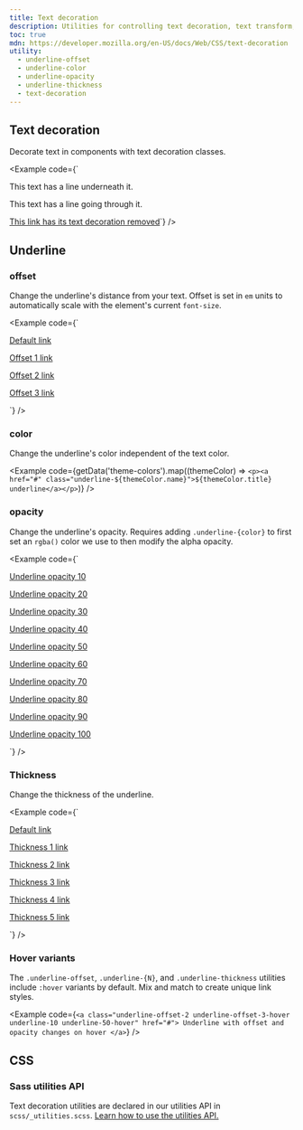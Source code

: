 ```yaml
---
title: Text decoration
description: Utilities for controlling text decoration, text transform, and text color reset.
toc: true
mdn: https://developer.mozilla.org/en-US/docs/Web/CSS/text-decoration
utility:
  - underline-offset
  - underline-color
  - underline-opacity
  - underline-thickness
  - text-decoration
---
```



## Text decoration

Decorate text in components with text decoration classes.

<Example code={`<p class="text-decoration-underline">This text has a line underneath it.</p>
<p class="text-decoration-line-through">This text has a line going through it.</p>
<a href="#" class="text-decoration-none">This link has its text decoration removed</a>`} />

## Underline

### offset

Change the underline's distance from your text. Offset is set in `em` units to automatically scale with the element's current `font-size`.

<Example code={`<p><a href="#">Default link</a></p>
<p><a class="underline-offset-1" href="#">Offset 1 link</a></p>
<p><a class="underline-offset-2" href="#">Offset 2 link</a></p>
<p><a class="underline-offset-3" href="#">Offset 3 link</a></p>`} />

### color

Change the underline's color independent of the text color.

<Example code={getData('theme-colors').map((themeColor) => `<p><a href="#" class="underline-${themeColor.name}">${themeColor.title} underline</a></p>`)} />

### opacity

Change the underline's opacity. Requires adding `.underline-{color}` to first set an `rgba()` color we use to then modify the alpha opacity.

<Example code={`<p><a class="underline-10" href="#">Underline opacity 10</a></p>
<p><a class="underline-20" href="#">Underline opacity 20</a></p>
<p><a class="underline-30" href="#">Underline opacity 30</a></p>
<p><a class="underline-40" href="#">Underline opacity 40</a></p>
<p><a class="underline-50" href="#">Underline opacity 50</a></p>
<p><a class="underline-60" href="#">Underline opacity 60</a></p>
<p><a class="underline-70" href="#">Underline opacity 70</a></p>
<p><a class="underline-80" href="#">Underline opacity 80</a></p>
<p><a class="underline-90" href="#">Underline opacity 90</a></p>
<p><a class="underline-100" href="#">Underline opacity 100</a></p>`} />

### Thickness

Change the thickness of the underline.

<Example code={`<p><a href="#">Default link</a></p>
<p><a class="underline-1" href="#">Thickness 1 link</a></p>
<p><a class="underline-2" href="#">Thickness 2 link</a></p>
<p><a class="underline-3" href="#">Thickness 3 link</a></p>
<p><a class="underline-4" href="#">Thickness 4 link</a></p>
<p><a class="underline-5" href="#">Thickness 5 link</a></p>`} />

### Hover variants

The `.underline-offset`, `.underline-{N}`, and `.underline-thickness` utilities include `:hover` variants by default. Mix and match to create unique link styles.

<Example code={`<a class="underline-offset-2 underline-offset-3-hover underline-10 underline-50-hover" href="#">
    Underline with offset and opacity changes on hover
  </a>`} />

## CSS

### Sass utilities API

Text decoration utilities are declared in our utilities API in `scss/_utilities.scss`. [Learn how to use the utilities API.]([[docsref:/utilities/api#using-the-api]])

<ScssDocs name="utils-underline" file="scss/_utilities.scss" />
